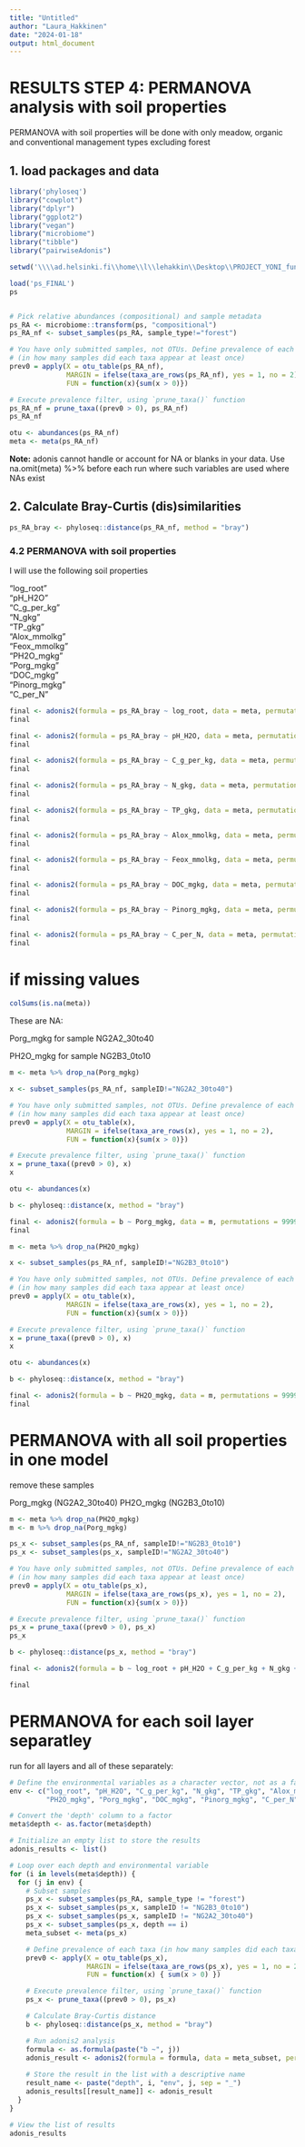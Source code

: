 ```yaml
---
title: "Untitled"
author: "Laura_Hakkinen"
date: "2024-01-18"
output: html_document
---
```


# RESULTS STEP 4: PERMANOVA analysis with soil properties

PERMANOVA with soil properties will be done with only meadow, organic and conventional management types excluding forest

## 1. load packages and data
```r

library('phyloseq')
library("cowplot")
library("dplyr")
library("ggplot2")
library("vegan")
library("microbiome")
library("tibble")
library("pairwiseAdonis")

setwd('\\\\ad.helsinki.fi\\home\\l\\lehakkin\\Desktop\\PROJECT_YONI_fungal_ITS')

load('ps_FINAL')
ps


# Pick relative abundances (compositional) and sample metadata 
ps_RA <- microbiome::transform(ps, "compositional")
ps_RA_nf <- subset_samples(ps_RA, sample_type!="forest")

# You have only submitted samples, not OTUs. Define prevalence of each taxa
# (in how many samples did each taxa appear at least once)
prev0 = apply(X = otu_table(ps_RA_nf),
              MARGIN = ifelse(taxa_are_rows(ps_RA_nf), yes = 1, no = 2),
              FUN = function(x){sum(x > 0)})

# Execute prevalence filter, using `prune_taxa()` function
ps_RA_nf = prune_taxa((prev0 > 0), ps_RA_nf)
ps_RA_nf

otu <- abundances(ps_RA_nf)
meta <- meta(ps_RA_nf)
```


**Note:** adonis cannot handle or account for NA or blanks in your data. Use na.omit(meta) %>% before each run where such variables are used where NAs exist


## 2. Calculate Bray-Curtis (dis)similarities

```r
ps_RA_bray <- phyloseq::distance(ps_RA_nf, method = "bray")
```


### 4.2 PERMANOVA with soil properties

I will use the following soil properties
                           
"log_root"                                      
"pH_H2O"                                        
"C_g_per_kg"                                    
"N_gkg"                                         
"TP_gkg"                                        
"Alox_mmolkg"                                   
"Feox_mmolkg"                                   
"PH2O_mgkg"                                     
"Porg_mgkg"                                     
"DOC_mgkg"                                      
"Pinorg_mgkg"                                   
"C_per_N"


```r
final <- adonis2(formula = ps_RA_bray ~ log_root, data = meta, permutations = 9999, method = "bray")
final
```


```r
final <- adonis2(formula = ps_RA_bray ~ pH_H2O, data = meta, permutations = 9999, method = "bray")
final
```


```r
final <- adonis2(formula = ps_RA_bray ~ C_g_per_kg, data = meta, permutations = 9999, method = "bray")
final
```


```r
final <- adonis2(formula = ps_RA_bray ~ N_gkg, data = meta, permutations = 9999, method = "bray")
final
```


```r
final <- adonis2(formula = ps_RA_bray ~ TP_gkg, data = meta, permutations = 9999, method = "bray")
final
```


```r
final <- adonis2(formula = ps_RA_bray ~ Alox_mmolkg, data = meta, permutations = 9999, method = "bray")
final
```


```r
final <- adonis2(formula = ps_RA_bray ~ Feox_mmolkg, data = meta, permutations = 9999, method = "bray")
final
```

```r
final <- adonis2(formula = ps_RA_bray ~ DOC_mgkg, data = meta, permutations = 9999, method = "bray")
final
```

```r
final <- adonis2(formula = ps_RA_bray ~ Pinorg_mgkg, data = meta, permutations = 9999, method = "bray")
final
```

```r
final <- adonis2(formula = ps_RA_bray ~ C_per_N, data = meta, permutations = 9999, method = "bray")
final
```
                                      

# if missing values

```r
colSums(is.na(meta))
```

These are NA:

Porg_mgkg for sample NG2A2_30to40

PH2O_mgkg for sample NG2B3_0to10

```r


m <- meta %>% drop_na(Porg_mgkg)

x <- subset_samples(ps_RA_nf, sampleID!="NG2A2_30to40")

# You have only submitted samples, not OTUs. Define prevalence of each taxa
# (in how many samples did each taxa appear at least once)
prev0 = apply(X = otu_table(x),
              MARGIN = ifelse(taxa_are_rows(x), yes = 1, no = 2),
              FUN = function(x){sum(x > 0)})

# Execute prevalence filter, using `prune_taxa()` function
x = prune_taxa((prev0 > 0), x)
x

otu <- abundances(x)

b <- phyloseq::distance(x, method = "bray")

final <- adonis2(formula = b ~ Porg_mgkg, data = m, permutations = 9999, method = "bray", by = "terms")
final
```


```r
m <- meta %>% drop_na(PH2O_mgkg)

x <- subset_samples(ps_RA_nf, sampleID!="NG2B3_0to10")

# You have only submitted samples, not OTUs. Define prevalence of each taxa
# (in how many samples did each taxa appear at least once)
prev0 = apply(X = otu_table(x),
              MARGIN = ifelse(taxa_are_rows(x), yes = 1, no = 2),
              FUN = function(x){sum(x > 0)})

# Execute prevalence filter, using `prune_taxa()` function
x = prune_taxa((prev0 > 0), x)
x

otu <- abundances(x)

b <- phyloseq::distance(x, method = "bray")

final <- adonis2(formula = b ~ PH2O_mgkg, data = m, permutations = 9999, method = "bray", by = "terms")
final
```


# PERMANOVA with all soil properties in one model

remove these samples

Porg_mgkg (NG2A2_30to40)
PH2O_mgkg (NG2B3_0to10)


```r


m <- meta %>% drop_na(PH2O_mgkg)
m <- m %>% drop_na(Porg_mgkg)

ps_x <- subset_samples(ps_RA_nf, sampleID!="NG2B3_0to10")
ps_x <- subset_samples(ps_x, sampleID!="NG2A2_30to40")

# You have only submitted samples, not OTUs. Define prevalence of each taxa
# (in how many samples did each taxa appear at least once)
prev0 = apply(X = otu_table(ps_x),
              MARGIN = ifelse(taxa_are_rows(ps_x), yes = 1, no = 2),
              FUN = function(x){sum(x > 0)})

# Execute prevalence filter, using `prune_taxa()` function
ps_x = prune_taxa((prev0 > 0), ps_x)
ps_x

b <- phyloseq::distance(ps_x, method = "bray")

final <- adonis2(formula = b ~ log_root + pH_H2O + C_g_per_kg + N_gkg + TP_gkg + Alox_mmolkg + Feox_mmolkg + PH2O_mgkg + Porg_mgkg + DOC_mgkg + Pinorg_mgkg + C_per_N, data = m, permutations = 9999, method = "bray", by = NULL)

final
```

# PERMANOVA for each soil layer separatley

run for all layers and all of these separately: 

```r

# Define the environmental variables as a character vector, not as a factor
env <- c("log_root", "pH_H2O", "C_g_per_kg", "N_gkg", "TP_gkg", "Alox_mmolkg", "Feox_mmolkg", 
         "PH2O_mgkg", "Porg_mgkg", "DOC_mgkg", "Pinorg_mgkg", "C_per_N")

# Convert the 'depth' column to a factor
meta$depth <- as.factor(meta$depth)

# Initialize an empty list to store the results
adonis_results <- list()

# Loop over each depth and environmental variable
for (i in levels(meta$depth)) {
  for (j in env) {
    # Subset samples
    ps_x <- subset_samples(ps_RA, sample_type != "forest")
    ps_x <- subset_samples(ps_x, sampleID != "NG2B3_0to10")
    ps_x <- subset_samples(ps_x, sampleID != "NG2A2_30to40")
    ps_x <- subset_samples(ps_x, depth == i)
    meta_subset <- meta(ps_x)

    # Define prevalence of each taxa (in how many samples did each taxa appear at least once)
    prev0 <- apply(X = otu_table(ps_x),
                   MARGIN = ifelse(taxa_are_rows(ps_x), yes = 1, no = 2),
                   FUN = function(x) { sum(x > 0) })

    # Execute prevalence filter, using `prune_taxa()` function
    ps_x <- prune_taxa((prev0 > 0), ps_x)

    # Calculate Bray-Curtis distance
    b <- phyloseq::distance(ps_x, method = "bray")

    # Run adonis2 analysis
    formula <- as.formula(paste("b ~", j))
    adonis_result <- adonis2(formula = formula, data = meta_subset, permutations = 9999, method = "bray", by = NULL)
    
    # Store the result in the list with a descriptive name
    result_name <- paste("depth", i, "env", j, sep = "_")
    adonis_results[[result_name]] <- adonis_result
  }
}

# View the list of results
adonis_results

```



